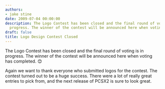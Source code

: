 ```yaml
---
authors:
- jake stine
date: 2009-07-04 00:00:00
description: The Logo Contest has been closed and the final round of voting is in
  progress. The winner of the contest will be announced here when voting has completed.
draft: false
title: Logo Design Contest Closed
---
```


The Logo Contest has been closed and the final round of voting is in progress. The winner of the contest will be announced here when voting has completed.
😊

<!-- truncate -->

Again we want to thank everyone who submitted logos for the contest. The
contest turned out to be a huge success. There were a lot of really
great entries to pick from, and the next release of PCSX2 is sure to
look great.
